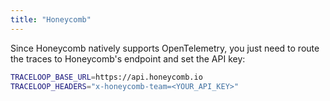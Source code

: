 ```yaml
---
title: "Honeycomb"
---
```


Since Honeycomb natively supports OpenTelemetry, you just need to route the traces to Honeycomb's endpoint and set the
API key:

```bash
TRACELOOP_BASE_URL=https://api.honeycomb.io
TRACELOOP_HEADERS="x-honeycomb-team=<YOUR_API_KEY>"
```

